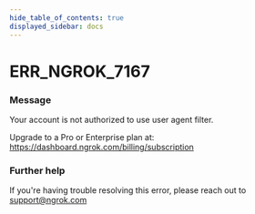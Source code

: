 ```yaml
---
hide_table_of_contents: true
displayed_sidebar: docs
---
```



# ERR_NGROK_7167

### Message

Your account is not authorized to use user agent filter.

Upgrade to a Pro or Enterprise plan at: https://dashboard.ngrok.com/billing/subscription

<ErrorDetails error="err_ngrok_7167" />

### Further help

If you're having trouble resolving this error, please reach out to [support@ngrok.com](mailto:support@ngrok.com?subject=Help%20with%20ERR_NGROK_7167)
